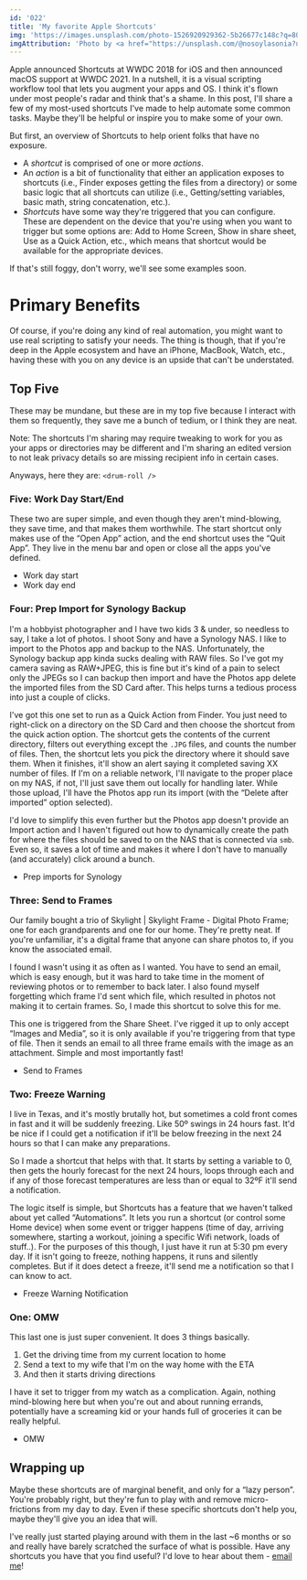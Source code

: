 ```yaml
---
id: '022'
title: 'My favorite Apple Shortcuts'
img: 'https://images.unsplash.com/photo-1526920929362-5b26677c148c?q=80&w=2676&auto=format&fit=crop&ixlib=rb-4.0.3&ixid=M3wxMjA3fDB8MHxwaG90by1wYWdlfHx8fGVufDB8fHx8fA%3D%3D'
imgAttribution: 'Photo by <a href="https://unsplash.com/@nosoylasonia?utm_content=creditCopyText&utm_medium=referral&utm_source=unsplash">Juan Gomez</a> on <a href="https://unsplash.com/photos/white-orange-green-and-purple-computer-keyboard-kt-wA0GDFq8?utm_content=creditCopyText&utm_medium=referral&utm_source=unsplash">Unsplash</a>'
---
```



<script>
</script>




Apple announced <Link href="https://en.wikipedia.org/wiki/Shortcuts_(Apple)">Shortcuts</Link> at WWDC 2018 for iOS and then announced macOS support at WWDC 2021. In a nutshell, it is a visual scripting workflow tool that lets you augment your apps and OS. I think it's flown under most people's radar and think that's a shame. In this post, I'll share a few of my most-used shortcuts I've made to help automate some common tasks. Maybe they'll be helpful or inspire you to make some of your own.

But first, an overview of Shortcuts to help orient folks that have no exposure.

- A *shortcut* is comprised of one or more *actions*.
- An *action* is a bit of functionality that either an application exposes to shortcuts (i.e., Finder exposes getting the files from a directory) or some basic logic that all shortcuts can utilize (i.e., Getting/setting variables, basic math, string concatenation, etc.).
- *Shortcuts* have some way they're triggered that you can configure. These are dependent on the device that you're using when you want to trigger but some options are: Add to Home Screen, Show in share sheet, Use as a Quick Action, etc., which means that shortcut would be available for the appropriate devices.


<p class="pb-12">If that's still foggy, don't worry, we'll see some examples soon.</p>

# Primary Benefits

Of course, if you're doing any kind of real automation, you might want to use real scripting to satisfy your needs. The thing is though, that if you're deep in the Apple ecosystem and have an iPhone, MacBook, Watch, etc., having these with you on any device is an upside that can't be understated.

## Top Five

These may be mundane, but these are in my top five because I interact with them so frequently, they save me a bunch of tedium, or I think they are neat.

Note: The shortcuts I'm sharing may require tweaking to work for you as your apps or directories may be different and I'm sharing an edited version to not leak privacy details so are missing recipient info in certain cases.

Anyways, here they are: `<drum-roll />`

### Five: Work Day Start/End

These two are super simple, and even though they aren't mind-blowing, they save time, and that makes them worthwhile. The start shortcut only makes use of the “Open App” action, and the end shortcut uses the “Quit App”. They live in the menu bar and open or close all the apps you've defined.

- <Link href="https://www.icloud.com/shortcuts/8e6707ffbacd4db5b8752a87c13aca46">Work day start</Link>
- <Link href="https://www.icloud.com/shortcuts/58970d045e924b2ba933b5806dfe9211">Work day end</Link>

### Four: Prep Import for Synology Backup

I'm a hobbyist photographer and I have two kids 3 & under, so needless to say, I take a lot of photos. I shoot Sony and have a Synology NAS. I like to import to the Photos app and backup to the NAS. Unfortunately, the Synology backup app kinda sucks dealing with RAW files. So I've got my camera saving as RAW+JPEG, this is fine but it's kind of a pain to select only the JPEGs so I can backup then import and have the Photos app delete the imported files from the SD Card after. This helps turns a tedious process into just a couple of clicks.

I've got this one set to run as a Quick Action from Finder. You just need to right-click on a directory on the SD Card and then choose the shortcut from the quick action option. The shortcut gets the contents of the current directory, filters out everything except the `.JPG` files, and counts the number of files. Then, the shortcut lets you pick the directory where it should save them. When it finishes, it'll show an alert saying it completed saving XX number of files. If I'm on a reliable network, I'll navigate to the proper place on my NAS, if not, I'll just save them out locally for handling later. While those upload, I'll have the Photos app run its import (with the “Delete after imported” option selected).

I'd love to simplify this even further but the Photos app doesn't provide an Import action and I haven't figured out how to dynamically create the path for where the files should be saved to on the NAS that is connected via `smb`. Even so, it saves a lot of time and makes it where I don't have to manually (and accurately) click around a bunch.

- <Link href="https://www.icloud.com/shortcuts/c864efe1859e44febeed71e900e99cf6">Prep imports for Synology</Link>

### Three: Send to Frames

Our family bought a trio of Skylight | Skylight Frame - Digital Photo Frame; one for each grandparents and one for our home. They're pretty neat. If you're unfamiliar, it's a digital frame that anyone can share photos to, if you know the associated email.

I found I wasn't using it as often as I wanted. You have to send an email, which is easy enough, but it was hard to take time in the moment of reviewing photos or to remember to back later. I also found myself forgetting which frame I'd sent which file, which resulted in photos not making it to certain frames. So, I made this shortcut to solve this for me.

This one is triggered from the Share Sheet. I've rigged it up to only accept “Images and Media”, so it is only available if you're triggering from that type of file. Then it sends an email to all three frame emails with the image as an attachment. Simple and most importantly fast!

- <Link href="https://www.icloud.com/shortcuts/93906c11fde04e5e800e4ddfdd880e53">Send to Frames</Link>

### Two: Freeze Warning

I live in Texas, and it's mostly brutally hot, but sometimes a cold front comes in fast and it will be suddenly freezing. Like 50º swings in 24 hours fast. It'd be nice if I could get a notification if it'll be below freezing in the next 24 hours so that I can make any preparations.

So I made a shortcut that helps with that. It starts by setting a variable to 0, then gets the hourly forecast for the next 24 hours, loops through each and if any of those forecast temperatures are less than or equal to 32ºF it'll send a notification.

The logic itself is simple, but Shortcuts has a feature that we haven't talked about yet called “Automations”. It lets you run a shortcut (or control some Home device) when some event or trigger happens (time of day, arriving somewhere, starting a workout, joining a specific Wifi network, loads of stuff..). For the purposes of this though, I just have it run at 5:30 pm every day. If it isn't going to freeze, nothing happens, it runs and silently completes. But if it does detect a freeze, it'll send me a notification so that I can know to act.

- <Link href="https://www.icloud.com/shortcuts/05bad6d73384413c8cadaa6887e8bce7">Freeze Warning Notification</Link>

### One: OMW

This last one is just super convenient. It does 3 things basically.

1. Get the driving time from my current location to home
2. Send a text to my wife that I'm on the way home with the ETA
3. And then it starts driving directions

I have it set to trigger from my watch as a complication. Again, nothing mind-blowing here but when you're out and about running errands, potentially have a screaming kid or your hands full of groceries it can be really helpful.

- <Link href="https://www.icloud.com/shortcuts/c4d38e3f85c7461a9f7318cb1ee8c306">OMW</Link>


## Wrapping up

Maybe these shortcuts are of marginal benefit, and only for a “lazy person”. You're probably right, but they're fun to play with and remove micro-frictions from my day to day. Even if these specific shortcuts don't help you, maybe they'll give you an idea that will.


I've really just started playing around with them in the last ~6 months or so and really have barely scratched the surface of what is possible. Have any shortcuts you have that you find useful? I'd love to hear about them - [email me](mailto:hi@matthewsimo.com)!

